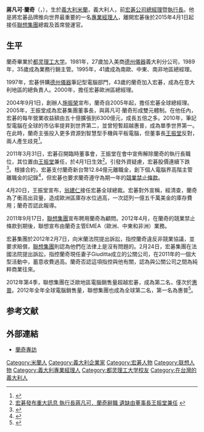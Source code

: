 {{Refimprove|time=2014-05-05T02:20:49+00:00}}
{{Infobox_Person
| name = 蔣凡可·蘭奇
| english_names = 
|image=Gianfranco Lanci.jpg
|box_width= 
|occupation= 聯想集團副總裁及首席營運官、EMEA總裁
| period = 
|birth_name=
| other_names =Gianfranco Lanci
| Sex = 男
|birth_date= {{birth year and age|1954}}
|birth_place= {{ITA}}[[米蘭|米蘭]]
|death_date= 
|death_place= 
| nationality = {{ITA}}
| residence =
| religion =
| spouse = 
| relatives =
|education=[[都灵理工大学|都灵理工大学]]
| past =
*[[德州儀器|德州儀器]]義大利分公司職員<br><span style="color: blue;">（1981年）
*[[德州儀器|德州儀器]]義大利分公司業務行銷主管<br><span style="color: blue;">（1989年）
*[[德州儀器|德州儀器]]南歐、中東、南非地區總經理<br><span style="color: blue;">（1995年）
*[[宏碁公司|宏碁公司]]義大利分公司總負責人<br><span style="color: blue;">（1997年）
*[[宏碁公司|宏碁公司]]歐洲區總經理<br><span style="color: blue;">（2000年）
*[[宏碁公司|宏碁公司]]全球[[總經理|總經理]]暨[[執行長|執行長]]<br><span style="color: blue;">（2005年-2011年3月31日）
*[[聯想集團|聯想集團]]顧問<br><span style="color: blue;">（2011年9月17日-）
*[[聯想集團|聯想集團]]EMEA（歐洲、中東和非洲）業務主管<br><span style="color: blue;">（2012年4月-）
*[[聯想集團|聯想集團]]EMEA總裁
*[[聯想集團|聯想集團]]副總裁
*[[聯想集團|聯想集團]]首席營運官
| work = 
| award =
}}

'''蔣凡可·蘭奇'''（{{lang-it|Gianfranco Lanci}}，{{bd|1954年||||catIdx=Lanci, Gianfranco}}），生於[[義大利|義大利]][[米蘭|米蘭]]，義大利人，前[[宏碁公司|宏碁公司]][[總經理|總經理]]暨[[執行長|執行長]]。他是將宏碁品牌推向世界最重要的一名[[專業經理人|專業經理人]]，離開宏碁後於2015年4月1日起接任[[聯想集團|聯想集團]]總裁及首席營運官。

==生平==
蘭奇畢業於[[都灵理工大学|都灵理工大学]]。1981年，27歲加入美商[[德州儀器|德州儀器]]義大利分公司，1989年，35歲成為業務行銷主管。1995年，41歲成為南歐、中東、南非地區總經理。

1997年，宏碁併購[[德州儀器|德州儀器]]筆記型電腦部門，43歲的蘭奇加入宏碁，成為在意大利地區的總負責人。2000年，擔任宏碁歐洲區總經理。

2004年9月1日，創辦人[[施振榮|施振榮]]宣布，蘭奇自2005年起，擔任宏碁全球總經理。2005年，王振堂成為宏碁集團董事長，與蔣凡可·蘭奇形成雙元體制。在他任內，宏碁的每年營業收益額由五十億擴張到6300億元，成長五倍之多。2010年，筆記型電腦在全球的市佔率提昇到世界第二，並曾短暫超越惠普，成為單季世界第一。在此時，蘭奇主張投入更多資源到智慧型手機與平板電腦，但董事長[[王振堂|王振堂]]反對，兩人產生歧見<ref>{{cite news|url=http://www.businessweekly.com.tw/KWebArticle.aspx?id=51386|title=宏碁第二季驚爆虧損 前執行長首次告白|publisher=商業週刊|date=2013-08-14|author=吳修辰、林俊劭、曾如瑩|accessdate=2015-03-20|archive-date=2015-04-02|archive-url=https://web.archive.org/web/20150402141915/http://www.businessweekly.com.tw/KWebArticle.aspx?id=51386|dead-url=no}}</ref>。

2011年3月31日，宏碁召開臨時董事會，王振堂在會中宣佈解除蘭奇的執行長職位，其位置由[[王振堂|王振堂]]兼任，於4月1日生效<ref>[http://news.cnyes.com/Content/20110331/KDVPW9JQQ9LPI.shtml 宏碁發布重大訊息 執行長蔣凡可．蘭奇辭職 遺缺由董事長王振堂兼任] {{webarchive|url=https://web.archive.org/web/20110402153114/http://news.cnyes.com/Content/20110331/KDVPW9JQQ9LPI.shtml |date=2011-04-02 }}</ref>。引發外資疑慮，宏碁股價連續下跌<ref>{{cite news|url=http://www.cw.com.tw/article/article.action?id=5011630|title=宏碁CEO蘭奇閃電辭職：「不認同，就閃邊站，不然就走」|publisher=天下雜誌|date=2013-03-31|author=陳郁馨|accessdate=2015-03-20|archive-date=2015-04-02|archive-url=https://web.archive.org/web/20150402154502/http://www.cw.com.tw/article/article.action?id=5011630|dead-url=no}}</ref>。根據合約，宏碁支付蘭奇新台幣12.84億元離職金，創下個人電腦界高階主管離職金的記錄<ref>{{Cite web|url=http://udn.com/NEWS/FINANCE/FIN5/7161346.shtml|language=zh-tw|title=天價！蘭奇離職金 宏碁付12.8億|publisher=經濟日報|date=2012-06-15|accessdate=2012-06-15|archive-date=2012-06-16|archive-url=https://web.archive.org/web/20120616142529/http://udn.com/NEWS/FINANCE/FIN5/7161346.shtml|dead-url=no}}</ref>，但宏碁也要求蘭奇遵守為期一年的[[競業禁止條款|競業禁止條款]]。

4月20日，王振堂宣布，[[翁建仁|翁建仁]]接任宏碁全球總裁。宏碁對外宣稱，經清查，蘭奇為了衝高出貨量，造成歐洲區庫存水位過高，一次認列一億五千萬美金的庫存費用；蘭奇否認此報導。

2011年9月17日，[[聯想集團|聯想集團]]宣布聘用蘭奇為顧問。2012年4月，在蘭奇的競業禁止條款到期後，聯想宣布由蘭奇主管EMEA（歐洲、中東和非洲）業務。

宏碁集團於2012年2月7日，向米蘭法院提出訴訟，指控蘭奇違反非競業協議，並要求賠償，[[聯想集團|聯想集團]]則認為他們在法律上是沒有問題的。2月24日，宏碁集團在法國法院提出訴訟，指控蘭奇現任妻子Giuditta成立的公關公司，在2011年的一個大型活動中，蓄意收費過高。蘭奇否認這項指控與他有關，認為與公關公司之間為純粹商業往來。

2012年第4季，聯想集團在泛歐地區電腦銷售量超越宏碁，成為第二名，僅次於[[惠普|惠普]]。2012年全年全球電腦銷售量，聯想集團也成為全球第二名，第一名為惠普<ref>{{Cite web|url=http://www.appledaily.com.tw/appledaily/article/finance/20130116/34772308|language=zh-tw|author=王郁倫|title=聯想擠下宏碁 上季泛歐市佔躍亞軍|publisher=蘋果日報|date=2013-01-16|accessdate=2013-01-16|archive-date=2016-03-12|archive-url=https://web.archive.org/web/20160312083638/http://www.appledaily.com.tw/appledaily/article/finance/20130116/34772308/|dead-url=no}}</ref>。

== 参考文献 ==
{{Reflist|2}}

==外部連結==
*[http://www.businessweekly.com.tw/KWebArticle.aspx?ID=51386&pnumber=1 蘭奇專訪] {{Wayback|url=http://www.businessweekly.com.tw/KWebArticle.aspx?ID=51386&pnumber=1 |date=20131105181052 }}
{{联想集团}}
{{DEFAULTSORT:Lanci, Gianfranco}}
[[Category:米蘭人|Category:米蘭人]]
[[Category:義大利企業家|Category:義大利企業家]]
[[Category:宏碁人物|Category:宏碁人物]]
[[Category:联想人物|Category:联想人物]]
[[Category:義大利專業經理人|Category:義大利專業經理人]]
[[Category:都灵理工大学校友|Category:都灵理工大学校友]]
[[Category:在台灣的義大利人|Category:在台灣的義大利人]]